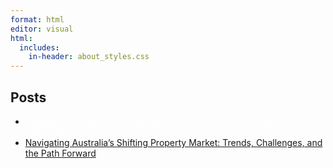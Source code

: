 ```yaml
---
format: html
editor: visual
html: 
  includes:
    in-header: about_styles.css
---
```


<link rel="preload" href="about_styles.css" as="style" onload="this.rel='stylesheet'"> <noscript>

<link rel="stylesheet" href="about_styles.css"></noscript>

<link rel="stylesheet" href="about_styles.css">

## Posts {.post-container}

-   [Navigating Trade Winds: Australia’s Economic Resilience Amid China’s Slowdown](blog1.html){style="color: white"}
-   [Navigating Australia's Shifting Property Market: Trends, Challenges, and the Path Forward](blog2.html)
